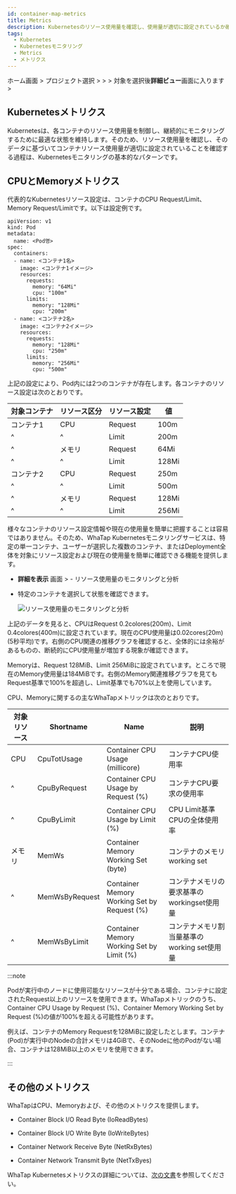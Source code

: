 ```yaml
---
id: container-map-metrics
title: Metrics
description: Kubernetesのリソース使用量を確認し、使用量が適切に設定されているか確認できます。
tags:
  - Kubernetes
  - Kubernetesモニタリング
  - Metrics
  - メトリクス
---
```


ホーム画面 > プロジェクト選択 > <Cmdname sid="dashboard" className="uitext" /> > <Cmdname sid="containerMap" className="uitext" /> > 対象を選択後**詳細ビュー**画面に入ります > <Cmdname sid="metrics" className="uitext" />

## Kubernetesメトリクス

Kubernetesは、各コンテナのリソース使用量を制御し、継続的にモニタリングするために最適な状態を維持します。そのため、リソース使用量を確認し、そのデータに基づいてコンテナリソース使用量が適切に設定されていることを確認する過程は、Kubernetesモニタリングの基本的なパターンです。

## CPUとMemoryメトリクス

代表的なKubernetesリソース設定は、コンテナのCPU Request/Limit、Memory Request/Limitです。以下は設定例です。

```text {10-15,19-24} showLineNumbers
apiVersion: v1
kind: Pod
metadata:
  name: <Pod명>
spec:
  containers:
  - name: <コンテナ1名>
    image: <コンテナ1イメージ>
    resources:
      requests:
        memory: "64Mi"
        cpu: "100m"
      limits:
        memory: "128Mi"
        cpu: "200m"
  - name: <コンテナ2名>
    image: <コンテナ2イメージ>
    resources:
      requests:
        memory: "128Mi"
        cpu: "250m"
      limits:
        memory: "256Mi"
        cpu: "500m"
```

上記の設定により、Pod内には2つのコンテナが存在します。各コンテナのリソース設定は次のとおりです。

| 対象コンテナ        | リソース区分      | リソース設定      | 値     |
| ------------- | ----------- | ----------- | ----- |
| コンテナ1         | CPU         | Request     | 100m  |
| ^             | ^           | Limit       | 200m  |
| ^             | メモリ         | Request     | 64Mi  |
| ^             | ^           | Limit       | 128Mi |
| コンテナ2         | CPU         | Request     | 250m  |
| ^             | ^           | Limit       | 500m  |
| ^             | メモリ         | Request     | 128Mi |
| ^             | ^           | Limit       | 256Mi |

様々なコンテナのリソース設定情報や現在の使用量を簡単に把握することは容易ではありません。そのため、WhaTap Kubernetesモニタリングサービスは、特定の単一コンテナ、ユーザーが選択した複数のコンテナ、またはDeployment全体を対象にリソース設定および現在の使用量を簡単に確認できる機能を提供します。

- **詳細を表示** 画面 > <Cmdname sid="metrics" className="uitext" /> - リソース使用量のモニタリングと分析

  <ImgLang img='whatap_kubernetes_container_map_resource_example.png' desc='リソース使用量のモニタリングと分析' />

- 特定のコンテナを選択して状態を確認できます。

  ![リソース使用量のモニタリングと分析](/img/whatap_kubernetes_container_map_metrics_cpu_mem_example.png)

上記のデータを見ると、CPUはRequest 0.2colores(200m)、Limit 0.4colores(400m)に設定されています。現在のCPU使用量は0.02cores(20m)(5秒平均)です。右側のCPU関連の推移グラフを確認すると、全体的には余裕があるものの、断続的にCPU使用量が増加する現象が確認できます。

Memoryは、Request 128MiB、Limit 256MiBに設定されています。ところで現在のMemory使用量は184MiBです。右側のMemory関連推移グラフを見てもRequest基準で100%を超過し、Limit基準でも70%以上を使用しています。

CPU、Memoryに関するの主なWhaTapメトリックは次のとおりです。 

| 対象リソース      | Shortname      | Name                                                                    | 説明                                           |
| ----------- | -------------- | ----------------------------------------------------------------------- | -------------------------------------------- |
| CPU         | CpuTotUsage    | <span class="uitext">Container CPU Usage (millicore)</span>             | コンテナCPU使用率                                   |
| ^           | CpuByRequest   | <span class="uitext">Container CPU Usage by Request (%)</span>          | コンテナCPU要求の使用率                                |
| ^           | CpuByLimit     | <span class="uitext">Container CPU Usage by Limit (%)</span>            | CPU Limit基準CPUの全体使用率                         |
| メモリ         | MemWs          | <span class="uitext">Container Memory Working Set (byte)</span>         | コンテナのメモリworking set                          |
| ^           | MemWsByRequest | <span class="uitext">Container Memory Working Set by Request (%)</span> | コンテナメモリの要求基準のworkingset使用量                   |
| ^           | MemWsByLimit   | <span class="uitext">Container Memory Working Set by Limit (%)</span>   | コンテナメモリ割当量基準のworking set使用量                  |

:::note

Podが実行中のノードに使用可能なリソースが十分である場合、コンテナに設定されたRequest以上のリソースを使用できます。WhaTapメトリックのうち、<span class="uitext">Container CPU Usage by Request (%)</span>、<span class="uitext">Container Memory Working Set by Request (%)</span>の値が100%を超える可能性があります。

例えば、コンテナのMemory Requestを128MiBに設定したとします。コンテナ(Pod)が実行中のNodeの合計メモリは4GiBで、そのNodeに他のPodがない場合、コンテナは128MiB以上のメモリを使用できます。

:::

## その他のメトリクス

WhaTapはCPU、Memoryおよび、その他のメトリクスを提供します。

- <span class="uitext">Container Block I/O Read Byte</span> (IoReadBytes)

- <span class="uitext">Container Block I/O Write Byte</span> (IoWriteBytes)

- <span class="uitext">Container Network Receive Byte</span> (NetRxBytes)

- <span class="uitext">Container Network Transmit Byte</span> (NetTxByes)

WhaTap Kubernetesメトリクスの詳細については、[次の文書](metrics-intro)を参照してください。
